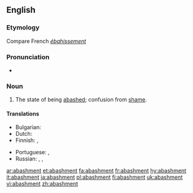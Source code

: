 ==English==

===Etymology===
Compare French ''[[ébahissement]]''

===Pronunciation===
* {{a|RP}} {{IPA|/əˈbæʃmənt/}}

===Noun===
{{en-noun}}

# The state of being [[abashed]]; confusion from [[shame]].

====Translations====
{{trans-top|the state of being abashed; confusion from shame}}
* Bulgarian: {{t|bg|засраменост, смущение|sc=Cyrl}}
* Dutch: {{t-|nl|verlegenheid|f}}
* Finnish: {{t-|fi|häpeä}}, {{t-|fi|hämminki}}
{{trans-mid}}
* Portuguese: {{t+|pt|confusão}}, {{t+|pt|vergonha}}
* Russian: {{t+|ru|растерянность|tr=rastérjannost'|sc=Cyrl}}, {{t+|ru|смущение|tr=smuŝénie|sc=Cyrl}}, {{t+|ru|замешательство|tr=zameshátel'stvo|sc=Cyrl}}
{{trans-bottom}}

[[ar:abashment]]
[[et:abashment]]
[[fa:abashment]]
[[fr:abashment]]
[[hy:abashment]]
[[it:abashment]]
[[ja:abashment]]
[[pl:abashment]]
[[fi:abashment]]
[[uk:abashment]]
[[vi:abashment]]
[[zh:abashment]]